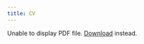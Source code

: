 ```yaml
---
title: CV
---
```



<object data="assets/cv.pdf" type="application/pdf" width="100%" height="500px">
	<p>Unable to display PDF file. <a href="assets/cv.pdf">Download</a> instead.</p>
</object>
